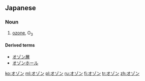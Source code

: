 ==Japanese==

===Noun===
{{ja-noun}}

# {{context|chemistry|lang=ja|sort=おぞん}} [[ozone]], O<sub>3</sub>

====Derived terms====
* [[オゾン層]]
* [[オゾンホール]]

[[ko:オゾン]]
[[ml:オゾン]]
[[pl:オゾン]]
[[ru:オゾン]]
[[fi:オゾン]]
[[tr:オゾン]]
[[zh:オゾン]]